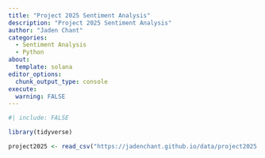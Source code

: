 ```yaml
---
title: "Project 2025 Sentiment Analysis"
description: "Project 2025 Sentiment Analysis"
author: "Jaden Chant"
categories:
  - Sentiment Analysis
  - Python
about:
  template: solana
editor_options: 
  chunk_output_type: console
execute:
  warning: FALSE
---
```


```r
#| include: FALSE

library(tidyverse)
```



```r
project2025 <- read_csv("https://jadenchant.github.io/data/project2025.csv")
```

